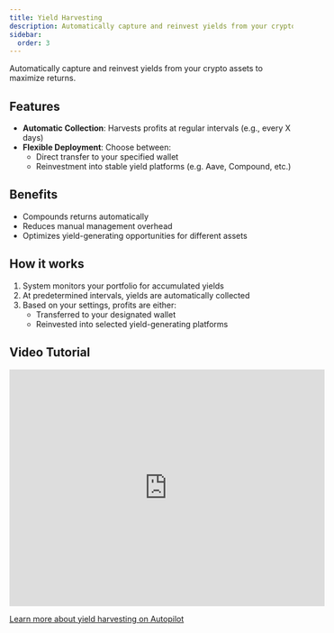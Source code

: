 ```yaml
---
title: Yield Harvesting
description: Automatically capture and reinvest yields from your crypto assets.
sidebar:
  order: 3
---
```


Automatically capture and reinvest yields from your crypto assets to maximize returns.

## Features

- **Automatic Collection**: Harvests profits at regular intervals (e.g., every X days)
- **Flexible Deployment**: Choose between:
  - Direct transfer to your specified wallet
  - Reinvestment into stable yield platforms (e.g. Aave, Compound, etc.)

## Benefits

- Compounds returns automatically
- Reduces manual management overhead
- Optimizes yield-generating opportunities for different assets

## How it works

1. System monitors your portfolio for accumulated yields
2. At predetermined intervals, yields are automatically collected
3. Based on your settings, profits are either:
   - Transferred to your designated wallet
   - Reinvested into selected yield-generating platforms

## Video Tutorial

<iframe 
  width="560" 
  height="420" 
  src="https://www.youtube.com/embed/7sXQHb9wOrw" 
  title="Yield Harvesting on Autopilot" 
  frameborder="0" 
  allow="accelerometer; autoplay; clipboard-write; encrypted-media; gyroscope; picture-in-picture" 
  allowfullscreen>
</iframe>

[Learn more about yield harvesting on Autopilot](https://x.com/getaxal/status/1867682032731771339) 
